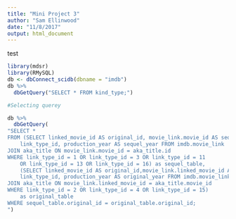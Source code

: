 ```yaml
---
title: "Mini Project 3"
author: "Sam Ellinwood"
date: "11/8/2017"
output: html_document
---
```


test
```r
library(mdsr)
library(RMySQL)
db <- dbConnect_scidb(dbname = "imdb")
db %>%
  dbGetQuery("SELECT * FROM kind_type;")
```

```r
#Selecting querey 

db %>%
  dbGetQuery(
"SELECT *
FROM (SELECT linked_movie_id AS original_id, movie_link.movie_id AS sequel_id,  
	link_type_id, production_year AS sequel_year FROM imdb.movie_link
JOIN aka_title ON movie_link.movie_id = aka_title.id
WHERE link_type_id = 1 OR link_type_id = 3 OR link_type_id = 11 
	OR link_type_id = 13 OR link_type_id = 16) as sequel_table, 
    (SELECT linked_movie_id AS original_id,movie_link.linked_movie_id AS sequel_id,  
	link_type_id, production_year AS original_year FROM imdb.movie_link
JOIN aka_title ON movie_link.linked_movie_id = aka_title.movie_id
WHERE link_type_id = 2 OR link_type_id = 4 OR link_type_id = 15) 
	as original_table
WHERE sequel_table.original_id = original_table.original_id;
")
```


